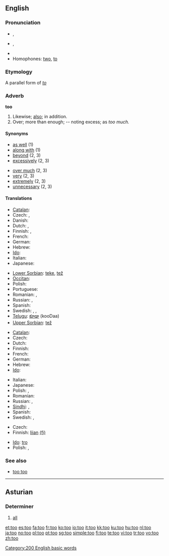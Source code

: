 {{see|to|töö}}
==English==

{{rank|well|many|work|127|too|every|think|life}}

===Pronunciation===
* {{a|UK}} {{IPA|/tuː/}}, {{SAMPA|/tu:/}}
* {{a|US}} {{IPA|/tu/}}, {{SAMPA|/tu/}}
* {{audio|en-us-too.ogg|Audio (US)}}
* Homophones: [[two]], [[to]]

===Etymology===
A parallel form of ''[[to]]''

===Adverb===
'''too'''

# Likewise; [[also]]; in addition.
# Over; more than enough; -- noting excess; as ''too much.''

====Synonyms====
{{top}}
* [[as well]] (1)
* [[along with]] (1)
* [[beyond]] (2, 3)
* [[excessively]] (2, 3)
{{mid}}
* [[over much]] (2, 3)
* [[very]] (2, 3)
* [[extremely]] (2, 3)
* [[unnecessary]] (2, 3)
{{bottom}}

====Translations====
{{trans-top|Likewise}}
* [[Catalan]]: {{t+|ca|també}}
* Czech: {{t+|cs|také}}, {{t+|cs|též}}
* Danish: {{t+|da|Ligeså}}
* Dutch: {{t+|nl|ook}}, {{t+|nl|eveneens}}
* Finnish: {{t+|fi|myös}}, {{t+|fi|-kin}}
* French: {{t+|fr|aussi}}
* German: {{t+|de|auch}}
* Hebrew: {{t-|he|גם כן|tr=gam ken|sc=Hebr}}
* [[Ido]]: {{t+|io|anke|xs=Ido}}
* Italian: {{t+|it|anche}}
* Japanese: {{t+|ja|も|tr=mo|sc=Jpan}}
{{trans-mid}}
* [[Lower Sorbian]]: [[teke]], [[tež]]
* [[Occitan]]: {{t+|oc|tanben|xs=Occitan}}
* Polish: {{t+|pl|też}}
* Portuguese: {{t+|pt|também}}
* Romanian: {{t-|ro|şi}}, {{t+|ro|deasemenea}}
* Russian: {{t+|ru|также|sc=Cyrl}}, {{t+|ru|тоже|sc=Cyrl}}
* Spanish: {{t+|es|también}}
* Swedish: {{t+|sv|också}}, {{t+|sv|även}}, {{t+|sv|med}}
* [[Telugu]]: [[కూడా]] (kooDaa)
* [[Upper Sorbian]]: [[tež]]
{{trans-bottom}}

{{trans-top|more than enough; ''as too much''}}
* [[Catalan]]: {{t+|ca|massa}}
* Czech: {{t+|cs|příliš}}
* Dutch: {{t+|nl|te}}
* Finnish: {{t+|fi|liian}}
* French: {{t+|fr|trop}}
* German: {{t+|de|zu}}
* Hebrew: {{t-|he|מדי|tr=miday|sc=Hebr}}
* [[Ido]]: {{t+|io|tro|xs=Ido}}
{{trans-mid}}
* Italian: {{t+|it|troppo}}
* Japanese: {{t-|ja|過ぎ|tr=sugi|sc=Jpan}}
* Polish: {{t+|pl|zbyt}}, {{t+|pl|za}}
* Romanian: {{t-|ro|prea}}
* Russian: {{t+|ru|чересчур|sc=Cyrl}}, {{t+|ru|слишком|sc=Cyrl}}
* [[Sindhi]]: {{SDchar|هيڪاندو}} {{m}}, {{SDchar|هيڪاندو}} {{f}}
* Spanish: {{t-|es|demasiado}}
* Swedish: {{t+|sv|alltför}}, {{t+|sv|för}}
{{trans-bottom}}

{{trans-top|more than enough; ''as too helpful''}}
* Czech: {{t+|cs|příliš}}
* Finnish: [[liian]] [[:fi:liian|(fi)]]
{{trans-mid}}
* [[Ido]]: [[tro]]
* Polish: {{t+|pl|zbyt}}, {{t+|pl|za}}
{{trans-bottom}}

===See also===
* [[too too]] <!--a duplication used to signify great excess-->

[[Category:200 English basic words]]

----

==Asturian==

===Determiner===
{{infl|ast|determiner form|g=n|masculine|tou|feminine|toa|masculine plural|toos|feminine plural|toes}}

# [[all]]

[[et:too]]
[[es:too]]
[[fa:too]]
[[fr:too]]
[[ko:too]]
[[io:too]]
[[it:too]]
[[kk:too]]
[[ku:too]]
[[hu:too]]
[[nl:too]]
[[ja:too]]
[[no:too]]
[[pl:too]]
[[pt:too]]
[[sg:too]]
[[simple:too]]
[[fi:too]]
[[te:too]]
[[vi:too]]
[[tr:too]]
[[vo:too]]
[[zh:too]]